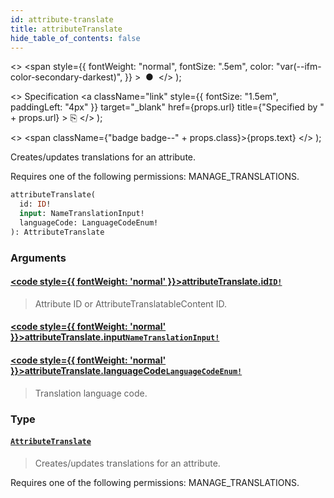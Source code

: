 ```yaml
---
id: attribute-translate
title: attributeTranslate
hide_table_of_contents: false
---
```


  <>
    <span
      style={{
        fontWeight: "normal",
        fontSize: ".5em",
        color: "var(--ifm-color-secondary-darkest)",
      }}
    >
      &nbsp;●&nbsp;
    </span>
  </>
);

  <>
    Specification
    <a
      className="link"
      style={{ fontSize: "1.5em", paddingLeft: "4px" }}
      target="\_blank"
      href={props.url}
      title={"Specified by " + props.url}
    >
      ⎘
    </a>
  </>
);

  <>
    <span className={"badge badge--" + props.class}>{props.text}</span>
  </>
);

Creates/updates translations for an attribute.

Requires one of the following permissions: MANAGE_TRANSLATIONS.

```graphql
attributeTranslate(
  id: ID!
  input: NameTranslationInput!
  languageCode: LanguageCodeEnum!
): AttributeTranslate
```

### Arguments

#### [<code style={{ fontWeight: 'normal' }}>attributeTranslate.<b>id</b></code>](#)<Bullet />[`ID!`](../../../api-reference/miscellaneous/scalars/id) <Badge class="secondary" text="non-null"/> <Badge class="secondary" text="scalar"/> <Badge class="secondary" text="miscellaneous"/>

> Attribute ID or AttributeTranslatableContent ID.

#### [<code style={{ fontWeight: 'normal' }}>attributeTranslate.<b>input</b></code>](#)<Bullet />[`NameTranslationInput!`](../../../api-reference/miscellaneous/inputs/name-translation-input) <Badge class="secondary" text="non-null"/> <Badge class="secondary" text="input"/> <Badge class="secondary" text="miscellaneous"/>

>

#### [<code style={{ fontWeight: 'normal' }}>attributeTranslate.<b>languageCode</b></code>](#)<Bullet />[`LanguageCodeEnum!`](../../../api-reference/miscellaneous/enums/language-code-enum) <Badge class="secondary" text="non-null"/> <Badge class="secondary" text="enum"/> <Badge class="secondary" text="miscellaneous"/>

> Translation language code.

### Type

#### [`AttributeTranslate`](../../../api-reference/attributes/objects/attribute-translate) <Badge class="secondary" text="object"/> <Badge class="secondary" text="attributes"/>

> Creates/updates translations for an attribute.

Requires one of the following permissions: MANAGE_TRANSLATIONS.

>
